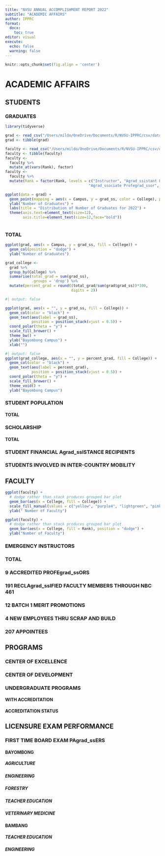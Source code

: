 ```yaml
---
title: "NVSU ANNUAL ACCOMPLISHMENT REPORT 2022"
subtitle: "ACADEMIC AFFAIRS"
author: IPPRC
format:
  docx:
    toc: true
editor: visual
execute:
  echo: false
  warning: false
---
```


```r
knitr::opts_chunk$set(fig.align = 'center')
```

# ACADEMIC AFFAIRS

## STUDENTS

### GRADUATES

```r
library(tidyverse)
```

```r
grad <- read_csv("/Users/mildo/OneDrive/Documents/R/NVSU-IPPRC/csv/data1.csv")
grad <- tibble(grad)
```

```r
faculty <- read_csv("/Users/mildo/OneDrive/Documents/R/NVSU-IPPRC/csv/data2.csv")
faculty <- tibble(faculty)
faculty <-
  faculty %>%
  mutate_at(vars(Rank), factor)
faculty <- 
  faculty %>%
  mutate(Rank = factor(Rank, levels = c("Instructor", "Agrad_ssistant Profegrad_ssor",
                                      "Agrad_ssociate Profegrad_ssor", "Profegrad_ssor")))
```

```r
ggplot(data = grad) + 
  geom_point(mapping = aes(x = Campus, y = grad_ss, color = College), position = "jitter") +
  ylab("Number of Graduates") +
  labs(title = "Distribution of Number of Graduates for 2022") +
  theme(axis.text=element_text(size=12),
        axis.title=element_text(size=12,face="bold"))
  
```

### TOTAL

```r
ggplot(grad, aes(x = Campus, y = grad_ss, fill = College)) +
  geom_col(position = "dodge") +
  ylab("Number of Graduates")
```

```r
grad_college <-
  grad %>%
  group_by(College) %>%
  summarise(total_grad = sum(grad_ss),
            .groups = 'drop') %>%
  mutate(percent_grad = round((total_grad/sum(grad$grad_ss))*100,
                              digits = 2))
```

```r
#| output: false

ggplot(grad, aes(x = "", y = grad_ss, fill = College)) +
  geom_col(color = "black") +
  geom_text(aes(label = grad_ss),
            position = position_stack(vjust = 0.5)) +
  coord_polar(theta = "y") +
  scale_fill_brewer() +
  theme_bw() +
  ylab("Bayombong Campus") +
  xlab("")
```

```r
#| output: false
ggplot(grad_college, aes(x = "", y = percent_grad, fill = College)) +
  geom_col(color = "black") +
  geom_text(aes(label = percent_grad),
            position = position_stack(vjust = 0.5)) +
  coord_polar(theta = "y") +
  scale_fill_brewer() +
  theme_void() +
  ylab("Bayombong Campus")
```

### STUDENT POPULATION

#### TOTAL

### SCHOLARSHIP

#### TOTAL

### STUDENT FINANCIAL Agrad_ssISTANCE RECIPIENTS

### STUDENTS INVOLVED IN INTER-COUNTRY MOBILITY

## FACULTY

```r
ggplot(faculty) + 
  # dodge rather than stack produces grouped bar plot
  geom_bar(aes(x = College, fill = College)) +
  scale_fill_manual(values = c("yellow", "purple4", "lightgreen", "pink", "darkgreen", "red", "blue", "gray")) +
  ylab(" Number of Faculty")
```

```r
ggplot(faculty) + 
  # dodge rather than stack produces grouped bar plot
  geom_bar(aes(x = College, fill = Rank), position = "dodge") +
  ylab("Number of Faculty")
```

### EMERGENCY INSTRUCTORS

### TOTAL

### 9 ACCREDITED PROFEgrad_ssORS

### 191 RECLAgrad_ssIFIED FACULTY MEMBERS THROUGH NBC 461

### 12 BATCH 1 MERIT PROMOTIONS

### 4 NEW EMPLOYEES THRU SCRAP AND BUILD

### 207 APPOINTEES

## PROGRAMS

### CENTER OF EXCELLENCE

### CENTER OF DEVELOPMENT

### UNDERGRADUATE PROGRAMS

#### WITH ACCREDITATION

#### ACCREDITATION STATUS

## LICENSURE EXAM PERFORMANCE

### FIRST TIME BOARD EXAM PAgrad_ssERS

#### BAYOMBONG

##### AGRICULTURE

##### ENGINEERING

##### FORESTRY

##### TEACHER EDUCATION

##### VETERINARY MEDICINE

#### BAMBANG

##### TEACHER EDUCATION

##### ENGINEERING
